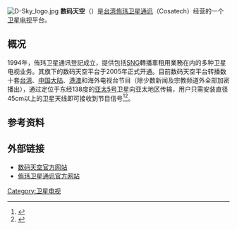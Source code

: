 {{Otheruses|subject=台湾的一个卫星电视平台|other=[[俄罗斯|俄罗斯]]的一家投资集团|数码天空科技}}
[[File:D-Sky_logo.jpg|thumb]]
'''数码天空'''（{{lang-en|D-SKY}}）是[[台湾|台湾]][[侑玮卫星通讯|侑玮卫星通讯]]（Cosatech）经营的一个[[卫星电视|卫星电视]]平台。

==概况==
1994年，侑玮卫星通讯登記成立，提供包括[[卫星新闻转播|SNG]]轉播車租用業務在内的多种卫星电视业务。其旗下的数码天空平台于2005年正式开通。目前数码天空平台转播数十套[[台湾|台湾]]、[[中国大陆|中国大陆]]、[[香港|港]][[澳门|澳]]和海外电视台节目（除少数新闻及宗教频道外全部加密播出），通过定位于东经138度的[[亚太5号|亚太5号]]卫星向亚太地区传输，用户只需安装直径45cm以上的卫星天线即可接收到节目信号<ref>{{cite web|url=http://www.dsky.com.tw/aboutDsky.php |title=關於D-SKY |agency=数码天空 |accessdate=2016-10-04 |archiveurl=https://web.archive.org/web/20160328003915/http://dsky.com.tw/aboutDsky.php |archivedate=2016-03-28 |deadurl=yes }}</ref><ref>{{cite web|url=http://www.asiatvro.com/html/201110/Msg28350.htm |title=D-B0XSD D-200机器评测 |agency=亚洲卫视 |accessdate=2016-10-04 |date=2011-10-26 |archiveurl=https://web.archive.org/web/20120708171731/http://www.asiatvro.com/html/201110/Msg28350.htm |archivedate=2012-07-08 |deadurl=yes }}</ref>。

==参考资料==
{{reflist}}

==外部链接==
*[http://www.dsky.com.tw/ 数码天空官方网站] {{Wayback|url=http://www.dsky.com.tw/ |date=20161025204740 }}
*[http://www.cosatech.com.tw/ 侑玮卫星通讯官方网站] {{Wayback|url=http://www.cosatech.com.tw/ |date=20170304182624 }}

[[Category:卫星电视|Category:卫星电视]]